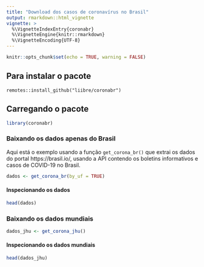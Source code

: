 ```yaml
---
title: "Download dos casos de coronavírus no Brasil"
output: rmarkdown::html_vignette
vignette: >
  %\VignetteIndexEntry{coronabr}
  %\VignetteEngine{knitr::rmarkdown}
  %\VignetteEncoding{UTF-8}
---
```


```r
knitr::opts_chunk$set(echo = TRUE, warning = FALSE)
```

## Para instalar o pacote

`remotes::install_github("liibre/coronabr")`

## Carregando o pacote

```r
library(coronabr)
```

### Baixando os dados apenas do Brasil

Aqui está o exemplo usando a função `get_corona_br()` que extrai os dados do portal https://brasil.io/, usando a API contendo os boletins informativos e casos de COVID-19 no Brasil. 

```r
dados <- get_corona_br(by_uf = TRUE)
```

#### Inspecionando os dados

```r
head(dados)
```

### Baixando os dados mundiais

```r
dados_jhu <- get_corona_jhu()
```

#### Inspecionando os dados mundiais

```r
head(dados_jhu)
```
